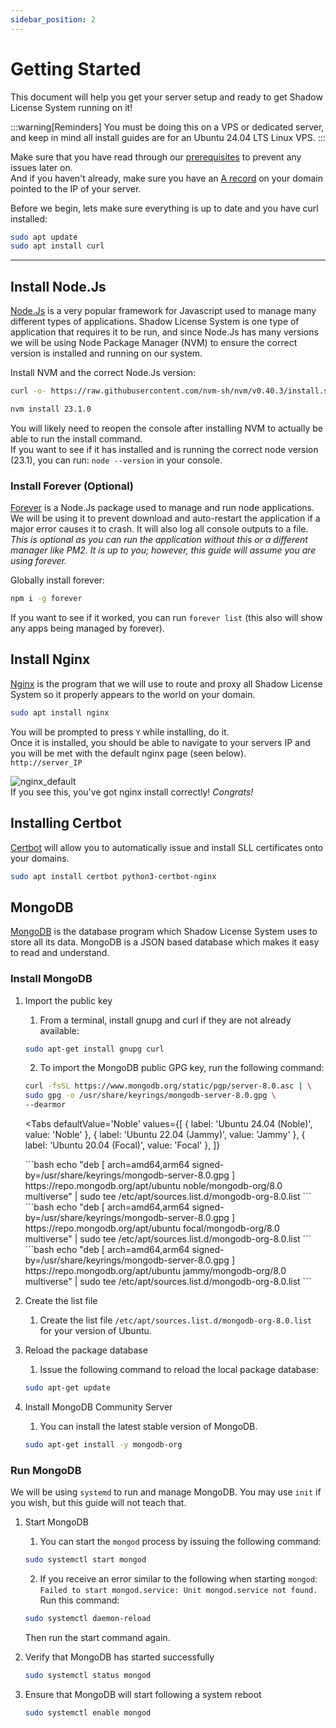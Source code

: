 ```yaml
---
sidebar_position: 2
---
```


# Getting Started


This document will help you get your server setup and ready to get Shadow License System running on it!

:::warning[Reminders]
You must be doing this on a VPS or dedicated server, and keep in mind all install guides are for an Ubuntu 24.04 LTS Linux VPS.
:::

Make sure that you have read through our [prerequisites](/shadowStore/install/prerequisites) to prevent any issues later on.\
And if you haven't already, make sure you have an [A record](https://www.cloudflare.com/learning/dns/dns-records/dns-a-record/) on your domain pointed to the IP of your server.

Before we begin, lets make sure everything is up to date and you have curl installed:

```bash
sudo apt update
sudo apt install curl
```

---

## Install Node.Js

[Node.Js](https://nodejs.org) is a very popular framework for Javascript used to manage many different types of applications. Shadow License System is one type of application that requires it to be run, and since Node.Js has many versions we will be using Node Package Manager (NVM) to ensure the correct version is installed and running on our system.

Install NVM and the correct Node.Js version:

```bash
curl -o- https://raw.githubusercontent.com/nvm-sh/nvm/v0.40.3/install.sh | bash

nvm install 23.1.0
```

You will likely need to reopen the console after installing NVM to actually be able to run the install command.\
If you want to see if it has installed and is running the correct node version (23.1), you can run: `node --version` in your console.

### Install Forever (Optional)

[Forever](https://www.npmjs.com/package/forever) is a Node.Js package used to manage and run node applications. We will be using it to prevent download and auto-restart the application if a major error causes it to crash. It will also log all console outputs to a file.\
_This is optional as you can run the application without this or a different manager like PM2. It is up to you; however, this guide will assume you are using forever._

Globally install forever:

```bash
npm i -g forever
```

If you want to see if it worked, you can run `forever list` (this also will show any apps being managed by forever).

## Install Nginx

[Nginx](https://nginx.org/) is the program that we will use to route and proxy all Shadow License System so it properly appears to the world on your domain.

```bash
sudo apt install nginx
```

You will be prompted to press `Y` while installing, do it.\
Once it is installed, you should be able to navigate to your servers IP and you will be met with the default nginx page (seen below).\
`http://server_IP`

![nginx_default](https://shadowdevs.com/img/showcase/nginx_default.png)\
If you see this, you've got nginx install correctly! _Congrats!_

## Installing Certbot

[Certbot](https://certbot.eff.org/) will allow you to automatically issue and install SLL certificates onto your domains.

```bash
sudo apt install certbot python3-certbot-nginx
```

## MongoDB

[MongoDB](https://www.mongodb.com/) is the database program which Shadow License System uses to store all its data. MongoDB is a JSON based database which makes it easy to read and understand.

### Install MongoDB

1. Import the public key

   1. From a terminal, install gnupg and curl if they are not already available:

   ```bash
   sudo apt-get install gnupg curl
   ```

   2. To import the MongoDB public GPG key, run the following command:

   ```bash
   curl -fsSL https://www.mongodb.org/static/pgp/server-8.0.asc | \
   sudo gpg -o /usr/share/keyrings/mongodb-server-8.0.gpg \
   --dearmor
   ```

   <Tabs
   	defaultValue='Noble'
   	values={[
   		{ label: 'Ubuntu 24.04 (Noble)', value: 'Noble' },
   		{ label: 'Ubuntu 22.04 (Jammy)', value: 'Jammy' },
   		{ label: 'Ubuntu 20.04 (Focal)', value: 'Focal' },
   	]}
   >
   	<TabItem value='Noble'>
   		```bash 
         echo "deb [ arch=amd64,arm64 signed-by=/usr/share/keyrings/mongodb-server-8.0.gpg ] https://repo.mongodb.org/apt/ubuntu noble/mongodb-org/8.0 multiverse" | sudo tee /etc/apt/sources.list.d/mongodb-org-8.0.list
         ```
   	</TabItem>
   	<TabItem value='Focal'>
   		```bash 
         echo "deb [ arch=amd64,arm64 signed-by=/usr/share/keyrings/mongodb-server-8.0.gpg ] https://repo.mongodb.org/apt/ubuntu focal/mongodb-org/8.0 multiverse" | sudo tee /etc/apt/sources.list.d/mongodb-org-8.0.list
         ```
   	</TabItem>
   	<TabItem value='Jammy'>
   		```bash 
         echo "deb [ arch=amd64,arm64 signed-by=/usr/share/keyrings/mongodb-server-8.0.gpg ] https://repo.mongodb.org/apt/ubuntu jammy/mongodb-org/8.0 multiverse" | sudo tee /etc/apt/sources.list.d/mongodb-org-8.0.list
         ```
   	</TabItem>
   </Tabs>

2. Create the list file
   1. Create the list file `/etc/apt/sources.list.d/mongodb-org-8.0.list` for your version of Ubuntu.

3. Reload the package database

   1. Issue the following command to reload the local package database:

   ```bash
   sudo apt-get update
   ```

4. Install MongoDB Community Server
   1. You can install the latest stable version of MongoDB.
   
   ```bash
   sudo apt-get install -y mongodb-org
   ```

### Run MongoDB

We will be using `systemd` to run and manage MongoDB. You may use `init` if you wish, but this guide will not teach that.

1. Start MongoDB
   1. You can start the `mongod` process by issuing the following command:

   ```bash
   sudo systemctl start mongod
   ```
   
   2. If you receive an error similar to the following when starting `mongod`: 
   `Failed to start mongod.service: Unit mongod.service not found.`
   Run this command:

   ```bash
   sudo systemctl daemon-reload
   ```

   Then run the start command again.

2. Verify that MongoDB has started successfully
   
   ```bash
   sudo systemctl status mongod
   ```

3. Ensure that MongoDB will start following a system reboot

   ```bash
   sudo systemctl enable mongod
   ```


